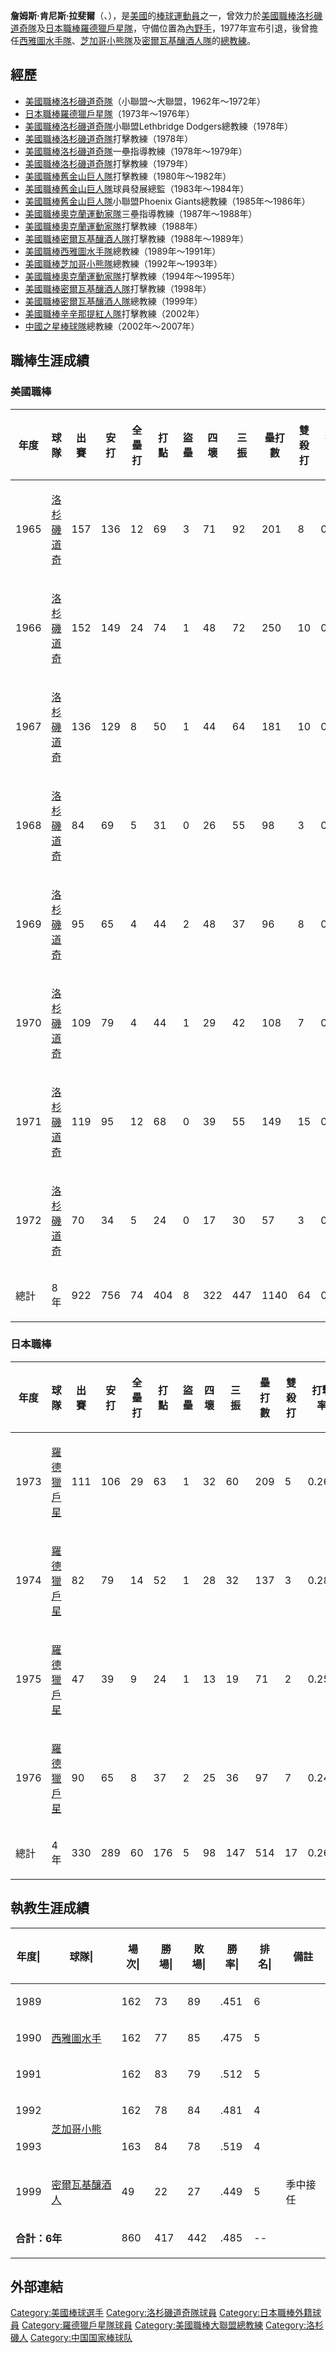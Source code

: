 {{Infobox baseball biography
|name=吉姆·拉斐爾<br />Jim Lefebvre
|image=George W Bush with Jim Lefebvre.jpg
|image_size=250
|caption=拉斐爾 (左) 和時任[[美國總統|美國總統]][[小布希|小布希]]
|position=內野手
|bats=左右開弓
|throws=右
|birth_date={{Birth date and age|1942|1|7}}
|birth_place={{USA}}[[加利福尼亞州|加利福尼亞州]][[英格爾伍德_(加利福尼亞州)|英格爾伍德]]
|death_date= 
|death_place= 
|debutleague=美國職棒
|debutdate=4月12日
|debutyear=1965年
|debutteam=[[洛杉磯道奇|洛杉磯道奇]]
|finalleague=美國職棒
|finaldate=9月19日
|finalyear=1972年
|finalteam=[[洛杉磯道奇|洛杉磯道奇]]
|statleague=美國職棒
|statyear=1972年
|stat1label=[[打擊率|打擊率]]
|stat1value=.251
|stat2label=[[全壘打|全壘打]]
|stat2value=74
|stat3label=[[打點|打點]]
|stat3value=404
|debut2league=日本職棒
|debut2date=4月14日
|debut2year=1973年
|debut2team=[[羅德獵戶星|羅德獵戶星]]
|final2league=日本職棒
|final2date=9月24日
|final2year=1976年
|final2team=[[羅德獵戶星|羅德獵戶星]]
|stat2league=日本職棒
|stat2year=1976年
|stat21label=[[打擊率|打擊率]]
|stat21value=.263
|stat22label=[[全壘打|全壘打]]
|stat22value=60
|stat23label=[[打點|打點]]
|stat23value=176
|teams=
'''MLB'''
* [[洛杉磯道奇|洛杉磯道奇]] ({{mlby|1965}}–{{mlby|1972}})
'''NPB'''
* [[羅德獵戶星|羅德獵戶星]] ([[1973年|1973年]]–[[1976年|1976年]])
|highlights=
* [[美國職棒大聯盟全明星賽|全明星賽]] ([[1966年美國職棒大聯盟全明星賽|1966]])
* [[世界大賽|世界大賽]]冠軍 ([[1965年世界大賽|1965]])
* [[美國職棒大聯盟年度最佳新人獎|國聯新人王]] ({{mlby|1965}})
|hoflink = 美國國家棒球名人堂暨博物館
|hoftype = 美國棒球名人堂
|hofdate= 
|hofvote= 
}}

'''詹姆斯·肯尼斯·拉斐爾'''（{{lang-en|James Kenneth "Jim" Lefebvre}}、{{bd|1942年|1月7日|catIdx=J}}），是[[美國|美國]]的[[棒球|棒球]][[運動員|運動員]]之一，曾效力於[[美國職棒|美國職棒]][[洛杉磯道奇隊|洛杉磯道奇隊]]及[[日本職棒|日本職棒]][[羅德獵戶星隊|羅德獵戶星隊]]，守備位置為[[內野手|內野手]]，1977年宣布引退，後曾擔任[[西雅圖水手隊|西雅圖水手隊]]、[[芝加哥小熊隊|芝加哥小熊隊]]及[[密爾瓦基釀酒人隊|密爾瓦基釀酒人隊]]的[[總教練_(棒球)|總教練]]。

==經歷==
*[[美國職棒|美國職棒]][[洛杉磯道奇隊|洛杉磯道奇隊]]（小聯盟～大聯盟，1962年～1972年）
*[[日本職棒|日本職棒]][[羅德獵戶星隊|羅德獵戶星隊]]（1973年～1976年）
*[[美國職棒|美國職棒]][[洛杉磯道奇隊|洛杉磯道奇隊]]小聯盟Lethbridge Dodgers總教練（1978年）
*[[美國職棒|美國職棒]][[洛杉磯道奇隊|洛杉磯道奇隊]]打擊教練（1978年）
*[[美國職棒|美國職棒]][[洛杉磯道奇隊|洛杉磯道奇隊]]一壘指導教練（1978年～1979年）
*[[美國職棒|美國職棒]][[洛杉磯道奇隊|洛杉磯道奇隊]]打擊教練（1979年）
*[[美國職棒|美國職棒]][[舊金山巨人隊|舊金山巨人隊]]打擊教練（1980年～1982年）
*[[美國職棒|美國職棒]][[舊金山巨人隊|舊金山巨人隊]]球員發展總監（1983年～1984年）
*[[美國職棒|美國職棒]][[舊金山巨人隊|舊金山巨人隊]]小聯盟Phoenix Giants總教練（1985年～1986年）
*[[美國職棒|美國職棒]][[奧克蘭運動家隊|奧克蘭運動家隊]]三壘指導教練（1987年～1988年）
*[[美國職棒|美國職棒]][[奧克蘭運動家隊|奧克蘭運動家隊]]打擊教練（1988年）
*[[美國職棒|美國職棒]][[密爾瓦基釀酒人隊|密爾瓦基釀酒人隊]]打擊教練（1988年～1989年）
*[[美國職棒|美國職棒]][[西雅圖水手隊|西雅圖水手隊]]總教練（1989年～1991年）
*[[美國職棒|美國職棒]][[芝加哥小熊隊|芝加哥小熊隊]]總教練（1992年～1993年）
*[[美國職棒|美國職棒]][[奧克蘭運動家隊|奧克蘭運動家隊]]打擊教練（1994年～1995年）
*[[美國職棒|美國職棒]][[密爾瓦基釀酒人隊|密爾瓦基釀酒人隊]]打擊教練（1998年）
*[[美國職棒|美國職棒]][[密爾瓦基釀酒人隊|密爾瓦基釀酒人隊]]總教練（1999年）
*[[美國職棒|美國職棒]][[辛辛那提紅人隊|辛辛那提紅人隊]]打擊教練（2002年）
*[[中國棒球代表隊|中國之星棒球隊]]總教練（2002年～2007年）

==職棒生涯成績==
===美國職棒===
{| border="1" width="800PX"
|- align=middle
!年度!!球隊!!出賽!!安打!!全壘打!!打點!!盜壘!!四壞!!三振!!壘打數!!雙殺打!!打擊率
|- align=middle
|1965||[[洛杉磯道奇|洛杉磯道奇]]||157||136||12||69||3||71||92||201||8||0.250
|- align=middle
|1966||[[洛杉磯道奇|洛杉磯道奇]]||152||149||24||74||1||48||72||250||10||0.274
|- align=middle
|1967||[[洛杉磯道奇|洛杉磯道奇]]||136||129||8||50||1||44||64||181||10||0.261
|- align=middle
|1968||[[洛杉磯道奇|洛杉磯道奇]]||84||69||5||31||0||26||55||98||3||0.241
|- align=middle
|1969||[[洛杉磯道奇|洛杉磯道奇]]||95||65||4||44||2||48||37||96||8||0.236
|- align=middle
|1970||[[洛杉磯道奇|洛杉磯道奇]]||109||79||4||44||1||29||42||108||7||0.252
|- align=middle
|1971||[[洛杉磯道奇|洛杉磯道奇]]||119||95||12||68||0||39||55||149||15||0.245
|- align=middle
|1972||[[洛杉磯道奇|洛杉磯道奇]]||70||34||5||24||0||17||30||57||3||0.201
|- align=middle style="color:#FFFFFF; background-color:#083c6b"
!總計!!8年!!922||756||74||404||8||322||447||1140||64||0.251
|}

===日本職棒===
{| border="1" width="800PX"
|- align=middle
!年度!!球隊!!出賽!!安打!!全壘打!!打點!!盜壘!!四壞!!三振!!壘打數!!雙殺打!!打擊率
|- align=middle
|1973||[[羅德獵戶星|羅德獵戶星]]||111||106||29||63||1||32||60||209||5||0.265
|- align=middle
|1974||[[羅德獵戶星|羅德獵戶星]]||82||79||14||52||1||28||32||137||3||0.283
|- align=middle
|1975||[[羅德獵戶星|羅德獵戶星]]||47||39||9||24||1||13||19||71||2||0.258
|- align=middle
|1976||[[羅德獵戶星|羅德獵戶星]]||90||65||8||37||2||25||36||97||7||0.243
|- align=middle style="color:#FFFFFF; background-color:#215"
!總計!!4年!!330||289||60||176||5||98||147||514||17||0.263
|}

==執教生涯成績==
{|border="1" cellspacing="0" cellpadding="2" style="width:50%; text-align:right;"
|- align=middle style="line-height:1.25em; color:#fff; background-color:#0c2c56;"
!年度|!!球隊|!!場次|!!勝場|!!敗場|!!勝率|!!排名|!!備註
|- align=middle
|1989|| rowspan="3" |[[西雅圖水手|西雅圖水手]]||162||73||89||.451||6||
|- align=middle
|1990||162||77||85||.475||5||
|- align=middle
|1991||162||83||79||.512||5||
|- align=middle
|1992|| rowspan="2" |[[芝加哥小熊|芝加哥小熊]]||162||78||84||.481||4||
|- align=middle
|1993||163||84||78||.519||4||
|- align=middle
|1999||[[密爾瓦基釀酒人|密爾瓦基釀酒人]]||49||22||27||.449||5||季中接任
|- align=middle
! colspan="2" |'''合計：6年'''
|860||417||442||.485||--||
|}

==外部連結==
{{commons category}}
{{Portal|人物|棒球}}
{{baseballstats|mlb=|espn=|br=l/lefebji01|fangraphs=1007473|brm=lefebv001jam|retro=L/Plefej101}}

{{1965年世界大賽冠軍洛杉磯道奇隊名單}}
{{Authority control}}
{{DEFAULTSORT:Lefebvre, Jim}}
[[Category:美國棒球選手|Category:美國棒球選手]]
[[Category:洛杉磯道奇隊球員|Category:洛杉磯道奇隊球員]]
[[Category:日本職棒外籍球員|Category:日本職棒外籍球員]]
[[Category:羅德獵戶星隊球員|Category:羅德獵戶星隊球員]]
[[Category:美國職棒大聯盟總教練|Category:美國職棒大聯盟總教練]]
[[Category:洛杉磯人|Category:洛杉磯人]]
[[Category:中国国家棒球队|Category:中国国家棒球队]]
